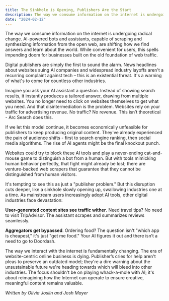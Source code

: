 ```yaml
---
title: The Sinkhole is Opening, Publishers Are the Start
description: The way we consume information on the internet is undergoing radical change.
date: "2024-02-12"
---
```


The way we consume information on the internet is undergoing radical change. AI-powered bots and assistants, capable of scraping and synthesizing information from the open web, are shifting how we find answers and learn about the world. While convenient for users, this spells impending doom for businesses built on the old foundation of web traffic.

Digital publishers are simply the first to sound the alarm. News headlines about websites suing AI companies and widespread industry layoffs aren't a recurring complaint against tech – this is an existential threat. It's a warning of what's to come for countless other industries.

Imagine you ask your AI assistant a question. Instead of showing search results, it instantly produces a tailored answer, drawing from multiple websites. You no longer need to click on websites themselves to get what you need. And that disintermediation is the problem. Websites rely on your traffic for advertising revenue. No traffic? No revenue. This isn’t theoretical - Arc Search does this.

If we let this model continue, it becomes economically unfeasible for publishers to keep producing original content. They've already experienced the pain of audience shifts - first to search engine ranking, then social media algorithms. The rise of AI agents might be the final knockout punch.

Websites could try to block these AI tools and play a never-ending cat-and-mouse game to distinguish a bot from a human. But with tools mimicking human behavior perfectly, that fight might already be lost; there are venture-backed web scrapers that guarantee that they cannot be distinguished from human visitors.

It's tempting to see this as just a "publisher problem." But this disruption cuts deeper, like a sinkhole slowly opening up, swallowing industries one at a time. As mainstream users increasingly adopt AI tools, other digital industries face devastation:

**User-generated content sites see traffic wither**. Need travel tips? No need to visit TripAdvisor. The assistant scrapes and summarizes reviews seamlessly.

**Aggregators get bypassed**. Ordering food? The question isn't "which app is cheapest," it's just "get me food." Your AI figures it out and there isn’t a need to go to Doordash.

The way we interact with the internet is fundamentally changing. The era of website-centric online business is dying. Publisher’s cries for help aren't pleas to preserve an outdated model; they're a dire warning about the unsustainable future we're heading towards which will bleed into other industries. The focus shouldn't be on playing whack-a-mole with AI; it's about reimagining how the Internet can operate to ensure creative, meaningful content remains valuable.

*Written by Olivia Joslin and Josh Mayer*
